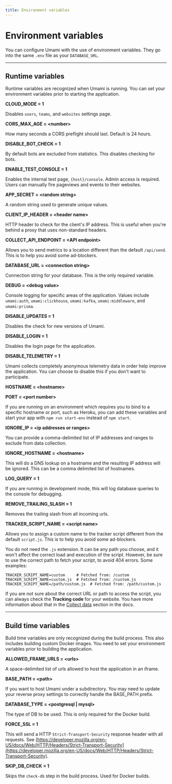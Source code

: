 ```yaml
---
title: Environment variables
---
```


# Environment variables

You can configure Umami with the use of environment variables. They go into the same `.env` file as your `DATABASE_URL`.

---

## Runtime variables

Runtime variables are recognized when Umami is running. You can set your environment variables prior to starting the application.

**CLOUD_MODE = 1**

Disables `users`, `teams`, and `websites` settings page.

**CORS_MAX_AGE = &lt;number&gt;**

How many seconds a CORS preflight should last. Default is 24 hours.

**DISABLE_BOT_CHECK = 1**

By default bots are excluded from statistics. This disables checking for bots.

**ENABLE_TEST_CONSOLE = 1**

Enables the internal test page, `{host}/console`. Admin access is required. Users can manually fire pageviews and events to their websites.

**APP_SECRET = &lt;random string&gt;**

A random string used to generate unique values.

**CLIENT_IP_HEADER = &lt;header name&gt;**

HTTP header to check for the client's IP address. This is useful when you're
behind a proxy that uses non-standard headers.

**COLLECT_API_ENDPOINT = &lt;API endpoint&gt;**

Allows you to send metrics to a location different than the default `/api/send`. This is to help you avoid some ad-blockers.

**DATABASE_URL = &lt;connection string&gt;**

Connection string for your database. This is the only required variable.

**DEBUG = &lt;debug value&gt;**

Console logging for specific areas of the application. Values include `umami:auth`, `umami:clickhouse`, `umami:kafka`, `umami:middleware`, and `umami:prisma`.

**DISABLE_UPDATES = 1**

Disables the check for new versions of Umami.

**DISABLE_LOGIN = 1**

Disables the login page for the application.

**DISABLE_TELEMETRY = 1**

Umami collects completely anonymous telemetry data in order help improve the application. You can choose to disable this if you don't want to participate.

**HOSTNAME = &lt;hostname&gt;**

**PORT = &lt;port number&gt;**

If you are running on an environment which requires you to bind to a specific hostname or port, such as Heroku, you can add
these variables and start your app with `npm run start-env` instead of `npm start`.

**IGNORE_IP = &lt;ip addresses or ranges&gt;**

You can provide a comma-delimited list of IP addresses and ranges to exclude from data collection.

**IGNORE_HOSTNAME = &lt;hostname&gt;**

This will do a DNS lookup on a hostname and the resulting IP address will be ignored. This can be a comma delimited list of hostnames.

**LOG_QUERY = 1**

If you are running in development mode, this will log database queries to the console for debugging.

**REMOVE_TRAILING_SLASH = 1**

Removes the trailing slash from all incoming urls.

**TRACKER_SCRIPT_NAME = &lt;script name&gt;**

Allows you to assign a custom name to the tracker script different from the default `script.js`. This is to help you avoid some ad-blockers.

You do not need the `.js` extension. It can be any path you choose, and it won't affect the correct load and execution of the script. However, be sure to use the correct path to fetch your script, to avoid 404 errors. Some examples:

```dotenv
TRACKER_SCRIPT_NAME=custom     # Fetched from: /custom
TRACKER_SCRIPT_NAME=custom.js  # Fetched from: /custom.js
TRACKER_SCRIPT_NAME=/path/custom.js  # Fetched from: /path/custom.js
```

If you are not sure about the correct URL or path to access the script, you can always check the **Tracking code** for your website. You have more information about that in the [Collect data](/docs/collect-data) section in the docs.

---

## Build time variables

Build time variables are only recognized during the build process. This also includes building custom Docker images. You need to set your environment variables prior to building the application.

**ALLOWED_FRAME_URLS = &lt;urls&gt;**

A space-delimited list of urls allowed to host the application in an iframe.

**BASE_PATH = &lt;path&gt;**

If you want to host Umami under a subdirectory. You may need to update your reverse proxy settings to correctly handle the BASE_PATH prefix.

**DATABASE_TYPE = &lt;postgresql | mysql&gt;**

The type of DB to be used. This is only required for the Docker build.

**FORCE_SSL = 1**

This will send a HTTP `Strict-Transport-Security` response header with all requests. See [https://developer.mozilla.org/en-US/docs/Web/HTTP/Headers/Strict-Transport-Security](https://developer.mozilla.org/en-US/docs/Web/HTTP/Headers/Strict-Transport-Security).

**SKIP_DB_CHECK = 1**

Skips the `check-db` step in the build process. Used for Docker builds.
